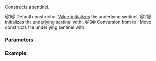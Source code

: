 {{cpp/ranges/join_view/sentinel/title|''sentinel''}}
{{cpp/ranges/join_view/navbar}}

{{dcl begin}}
{{dcl|num=1|since=c++20|1=
/*sentinel*/() = default;
}}
{{dcl|num=2|since=c++20|1=
constexpr explicit /*sentinel*/( Parent&amp; parent );
}}
{{dcl|num=3|since=c++20|1=
constexpr /*sentinel*/( /*sentinel*/&lt;!Const&gt; i )
  requires Const &amp;&amp;
    std::convertible_to&lt;ranges::sentinel_t&lt;V&gt;, ranges::sentinel_t&lt;Base&gt;&gt;;
}}
{{dcl end}}

Constructs a sentinel.

@1@ Default constructor. [[cpp/language/value_initialization|Value-initializes]] the underlying sentinel.
@2@ Initializes the underlying sentinel {{tti|end_}} with {{c|1=ranges::end(parent.base_)}}.
@3@ Conversion from {{c|/*sentinel*/&lt;false&gt;}} to {{c|/*sentinel*/&lt;true&gt;}}. Move constructs the underlying sentinel {{tti|end_}} with {{c|1=std::move(i.end_)}}.

===Parameters===
{{par begin}}
{{par|parent|a (possibly const-qualified) {{lc|ranges::join_view}}}}
{{par|i|a {{c|/*sentinel*/&lt;false&gt;}}}}
{{par end}}

===Example===
{{example
|code=
|output=
}}

{{langlinks|es|ja|ru|zh}}